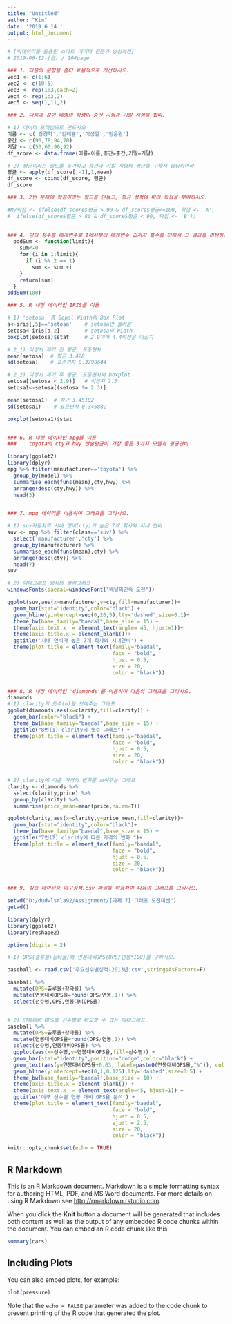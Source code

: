```yaml
---
title: "Untitled"
author: "Kim"
date: '2019 6 14 '
output: html_document
---
```

```r

# [빅데이터를 활용한 스마트 데이터 전문가 양성과정]
# 2019-06-12-(금) / 104page

### 1. 다음의 문장을 좀더 효율적으로 개선하시오.
vec1 <- c(1:6)
vec2 <- c(10:5)
vec3 <- rep(1:3,each=2)
vec4 <- rep(1:3,2)
vec5 <- seq(1,11,2)

### 2. 다음과 같이 네명의 학생이 중간 시험과 기말 시험을 봤따.

# 1) 데이터 프레임으로 만드시오
이름 <- c('강경학','김태균','이성열','정은원')
중간 <- c(90,78,94,70)
기말 <- c(50,60,90,92)
df_score <- data.frame(이름=이름,중간=중간,기말=기말)

# 2) 평균이라는 필드를 추가하고 중간과 기말 시험의 평균을 구해서 할당하여라.
평균 <- apply(df_score[,-1],1,mean) 
df_score <- cbind(df_score, 평균)
df_score 

### 3. 2번 문제에 학점이라는 필드를 만들고, 평균 성적에 따라 학점을 부여하시오.

#My학점 <- ifelse(df_score$평균 > 90 & df_score$평균<=100, 학점 <- 'A',
#  ifelse(df_score$평균 > 80 & df_score$평균 < 90, 학점 <- 'B'))
    

### 4. 양의 정수를 매개변수로 1에서부터 매개변수 값까지 홀수를 더해서 그 결과를 리턴하는 함수 oddSum을 작성 oddSum(100) for필수.
  oddSum <- function(limit){
    sum<-0
    for (i in 1:limit){
      if (i %% 2 == 1)
        sum <- sum +i
    }
    return(sum)
  }
oddSum(100)

### 5. R 내장 데이터인 IRIS를 이용

# 1) 'setosa' 종 Sepal.Width의 Box Plot
a<-iris[,5]=='setosa'    # setosa만 불러옴 
setosa<-iris[a,2]        # setosa의 Width
boxplot(setosa)$stat     # 2.9이하 4.4이상은 이상치

# 2_1) 이상치 제거 전 평균, 표준편차
mean(setosa)  # 평균 3.428
sd(setosa)    # 표준편차 0.3790644

# 2_2) 이상치 제거 후 평균, 표준편차와 boxplot
setosa[(setosa < 2.9)]   # 이상치 2.3
setosa1<-setosa[(setosa != 2.3)]

mean(setosa1)  # 평균 3.45102
sd(setosa1)    # 표준편차 0.345882

boxplot(setosa1)$stat  


### 6. R 내장 데이터인 mpg를 이용 
###    toyota의 cty와 hwy 산술평균이 가장 좋은 3가지 모델과 평균연비

library(ggplot2)
library(dplyr)
mpg %>% filter(manufacturer=='toyota') %>%
  group_by(model) %>% 
  summarise_each(funs(mean),cty,hwy) %>%
  arrange(desc(cty,hwy)) %>% 
  head(3)


### 7. mpg 데이터를 이용하여 그래프를 그리시오.

# 1) suv자동차의 시내 연비(cty)가 높은 7개 회사와 시내 연비 
suv <- mpg %>% filter(class=='suv') %>%
  select('manufacturer','cty') %>% 
  group_by(manufacturer) %>%
  summarise_each(funs(mean),cty) %>%
  arrange(desc(cty)) %>% 
  head(7)
suv

# 2) 막대그래프 형식의 컬러그래프
windowsFonts(baedal=windowsFont("배달의민족 도현"))

ggplot(suv,aes(x=manufacturer,y=cty,fill=manufacturer))+
  geom_bar(stat="identity",color="black") +
  geom_hline(yintercept=seq(0,20,5),lty='dashed',size=0.1)+
  theme_bw(base_family="baedal",base_size = 15) +  
  theme(axis.text.x  = element_text(angle= 45, hjust=1))+
  theme(axis.title.x = element_blank())+
  ggtitle('시내 연비가 높은 7개 회사와 시내연비') +
  theme(plot.title = element_text(family="baedal",
                                  face = "bold",
                                  hjust = 0.5, 
                                  size = 20, 
                                  color = "black")) 


### 8. R 내장 데이터인 'diamonds'를 이용하여 다음의 그래프를 그리시오.
diamonds
# 1) clarity의 돗수(n)을 보여주는 그래프
ggplot(diamonds,aes(x=clarity,fill=clarity)) +
  geom_bar(color="black") +
  theme_bw(base_family="baedal",base_size = 15) +  
  ggtitle("8번(1) clarity의 돗수 그래프") +
  theme(plot.title = element_text(family="baedal",
                                  face = "bold",
                                  hjust = 0.5, 
                                  size = 20, 
                                  color = "black")) 


# 2) clarity에 따른 가격의 변화를 보여주는 그래프
clarity <- diamonds %>% 
  select(clarity,price) %>% 
  group_by(clarity) %>% 
  summarise(price_mean=mean(price,na.rm=T))

ggplot(clarity,aes(x=clarity,y=price_mean,fill=clarity))+
  geom_bar(stat="identity",color="black")+
  theme_bw(base_family="baedal",base_size = 15) + 
  ggtitle("7번(2) clarity에 따른 가격의 변화 ")+
  theme(plot.title = element_text(family="baedal",
                                  face = "bold",
                                  hjust = 0.5, 
                                  size = 20, 
                                  color = "black")) 


### 9. 실습 데이터중 야구성적.csv 파일을 이용하여 다음의 그래프를 그리시오.

setwd("D:/dudwlsrla92/Assignment/[과제 7] 그래프 도전미션")
getwd()

library(dplyr)
library(ggplot2)
library(reshape2)

options(digits = 2)

# 1) OPS(출루율+장타율)와 연봉대비OPS(OPS/연봉*100)를 구하시오.

baseball <- read.csv('주요선수별성적-2013년.csv',stringsAsFactors=F)

baseball %>% 
  mutate(OPS=출루율+장타율) %>%
  mutate(연봉대비OPS율=round(OPS/연봉,1)) %>% 
  select(선수명,OPS,연봉대비OPS율)


# 2) 연봉대비 OPS를 선수별로 비교할 수 있는 막대그래프.
baseball %>% 
  mutate(OPS=출루율+장타율) %>%
  mutate(연봉대비OPS율=round(OPS/연봉,1)) %>% 
  select(선수명,연봉대비OPS율) %>%
  ggplot(aes(x=선수명,y=연봉대비OPS율,fill=선수명)) +
  geom_bar(stat="identity",position="dodge",color="black") +
  geom_text(aes(y=연봉대비OPS율+0.03, label=paste0(연봉대비OPS율,"%")), color='black',size=7) +
  geom_hline(yintercept=seq(0,1,0.125),lty='dashed',size=0.5) +
  theme_bw(base_family='baedal',base_size = 10) +
  theme(axis.title.x = element_blank()) +
  theme(axis.text.x  = element_text(angle=45, hjust=1)) +
  ggtitle('야구 선수별 연봉 대비 OPS율 분석') +
  theme(plot.title = element_text(family="baedal",
                                  face = "bold",
                                  hjust = 0.5,
                                  vjust = 2.5,
                                  size = 20, 
                                  color = "black")) 


```

```r
knitr::opts_chunk$set(echo = TRUE)
```

## R Markdown

This is an R Markdown document. Markdown is a simple formatting syntax for authoring HTML, PDF, and MS Word documents. For more details on using R Markdown see <http://rmarkdown.rstudio.com>.

When you click the **Knit** button a document will be generated that includes both content as well as the output of any embedded R code chunks within the document. You can embed an R code chunk like this:

```r
summary(cars)
```

## Including Plots

You can also embed plots, for example:

```r
plot(pressure)
```

Note that the `echo = FALSE` parameter was added to the code chunk to prevent printing of the R code that generated the plot.
